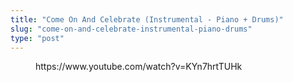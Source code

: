 ```yaml
---
title: "Come On And Celebrate (Instrumental - Piano + Drums)"
slug: "come-on-and-celebrate-instrumental-piano-drums"
type: "post"
---
```


<!-- wp:embed {"url":"https://www.youtube.com/watch?v=KYn7hrtTUHk","type":"video","providerNameSlug":"youtube","responsive":true,"className":"wp-embed-aspect-16-9 wp-has-aspect-ratio"} -->
<figure class="wp-block-embed is-type-video is-provider-youtube wp-block-embed-youtube wp-embed-aspect-16-9 wp-has-aspect-ratio"><div class="wp-block-embed__wrapper">
https://www.youtube.com/watch?v=KYn7hrtTUHk
</div></figure>
<!-- /wp:embed -->